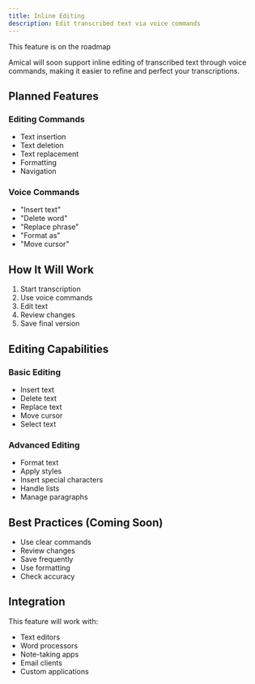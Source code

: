 ```yaml
---
title: Inline Editing
description: Edit transcribed text via voice commands
---
```


<Callout title="Coming soon">This feature is on the roadmap</Callout>

Amical will soon support inline editing of transcribed text through voice commands, making it easier to refine and perfect your transcriptions.

## Planned Features

### Editing Commands

- Text insertion
- Text deletion
- Text replacement
- Formatting
- Navigation

### Voice Commands

- "Insert text"
- "Delete word"
- "Replace phrase"
- "Format as"
- "Move cursor"

## How It Will Work

1. Start transcription
2. Use voice commands
3. Edit text
4. Review changes
5. Save final version

## Editing Capabilities

### Basic Editing

- Insert text
- Delete text
- Replace text
- Move cursor
- Select text

### Advanced Editing

- Format text
- Apply styles
- Insert special characters
- Handle lists
- Manage paragraphs

## Best Practices (Coming Soon)

- Use clear commands
- Review changes
- Save frequently
- Use formatting
- Check accuracy

## Integration

This feature will work with:

- Text editors
- Word processors
- Note-taking apps
- Email clients
- Custom applications
